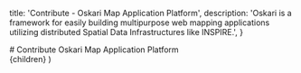 
  title: 'Contribute - Oskari Map Application Platform',
  description:
    'Oskari is a framework for easily building multipurpose web mapping applications utilizing distributed Spatial Data Infrastructures like INSPIRE.',
}

<div class='container--content'>
  # Contribute Oskari Map Application Platform
</div>

  <Layout meta={meta} heroSmall heroTitle='Contribute'>
    {children}
  </Layout>
)
